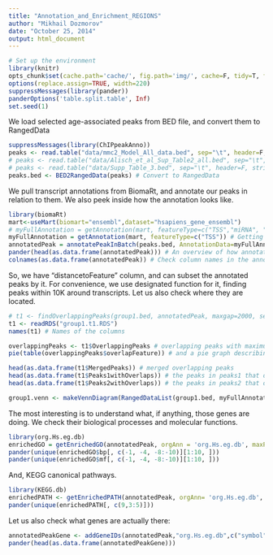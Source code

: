 ```yaml
---
title: "Annotation_and_Enrichment_REGIONS"
author: "Mikhail Dozmorov"
date: "October 25, 2014"
output: html_document
---
```

```r
# Set up the environment
library(knitr) 
opts_chunk$set(cache.path='cache/', fig.path='img/', cache=F, tidy=T, fig.keep='high', echo=T, dpi=300, out.width=700)
options(replace.assign=TRUE, width=220)
suppressMessages(library(pander))
panderOptions('table.split.table', Inf)
set.seed(1)
```

We load selected age-associated peaks from BED file, and convert them to RangedData
```r
suppressMessages(library(ChIPpeakAnno))
peaks <- read.table("data/mmc2_Model_All_data.bed", sep="\t", header=F, stringsAsFactors=F)
# peaks <- read.table("data/Alisch_et_al_Sup_Table2_all.bed", sep="\t", header=F, stringsAsFactors=F)
# peaks <- read.table("data/Supp_Table_3.bed", sep="\t", header=F, stringsAsFactors=F)
peaks.bed <- BED2RangedData(peaks) # Convert to RangedData
```

We pull transcript annotations from BiomaRt, and annotate our peaks in relation to them. We also peek inside how the annotation looks like.
```r
library(biomaRt)
mart<-useMart(biomart="ensembl",dataset="hsapiens_gene_ensembl")
# myFullAnnotation = getAnnotation(mart, featureType=c("TSS","miRNA", "Exon", "5utr", "3utr", "ExonPlusUtr", "transcript")) # An example in relation to what we can get annotations
myFullAnnotation = getAnnotation(mart, featureType=c("TSS")) # Getting annotations is time consuming
annotatedPeak = annotatePeakInBatch(peaks.bed, AnnotationData=myFullAnnotation)
pander(head(as.data.frame(annotatedPeak))) # An overview of how annotation results look like
colnames(as.data.frame(annotatedPeak)) # Check column names in the annotation results
```

So, we have "distancetoFeature" column, and can subset the annotated peaks by it. For convenience, we use designated function for it, finding peaks within 10K around transcripts.  Let us also check where they are located.

```r
# t1 <- findOverlappingPeaks(group1.bed, annotatedPeak, maxgap=2000, select="first", NameOfPeaks1 = "peaks", NameOfPeaks2 = "TSS", annotate=1) # Very time consuming for lagre list of peaks
t1 <- readRDS("group1.t1.RDS")
names(t1) # Names of the columns

overlappingPeaks <- t1$OverlappingPeaks # overlapping peaks with maximum gap 2kb
pie(table(overlappingPeaks$overlapFeature)) # and a pie graph describing the distribution of relative position of peaks1 to peaks2 for overlapping peaks

head(as.data.frame(t1$MergedPeaks)) # merged overlapping peaks
head(as.data.frame(t1$Peaks1withOverlaps)) # the peaks in peaks1 that overlaps with peaks in peaks2
head(as.data.frame(t1$Peaks2withOverlaps)) # the peaks in peaks2 that overlap with peaks in peaks1

group1.venn <- makeVennDiagram(RangedDataList(group1.bed, myFullAnnotation), NameOfPeaks = c("peaks", "TSS"), maxgap=0, minoverlap=1, totalTest = 100, cex=1, counts.col= "red", useFeature=FALSE)
```

The most interesting is to understand what, if anything, those genes are doing. We check their biological processes and molecular functions.

```r
library(org.Hs.eg.db)
enrichedGO = getEnrichedGO(annotatedPeak, orgAnn = 'org.Hs.eg.db', maxP = 0.01, multiAdj = FALSE, minGOterm = 10, multiAdjMethod = 'none' ) # GO enrichment analysis is time consuming
pander(unique(enrichedGO$bp[, c(-1, -4, -8:-10)][1:10, ]))
pander(unique(enrichedGO$mf[, c(-1, -4, -8:-10)][1:10, ]))
```

And, KEGG canonical pathways.

```r
library(KEGG.db)
enrichedPATH <- getEnrichedPATH(annotatedPeak, orgAnn= 'org.Hs.eg.db', pathAnn='KEGG.db', feature_id_type="ensembl_gene_id", maxP=0.01, minPATHterm=10, multiAdjMethod="none")
pander(unique(enrichedPATH[, c(9,3:5)]))
```

Let us also check what genes are actually there:

```r
annotatedPeakGene <- addGeneIDs(annotatedPeak,"org.Hs.eg.db",c("symbol"))
pander(head(as.data.frame(annotatedPeakGene)))
```

